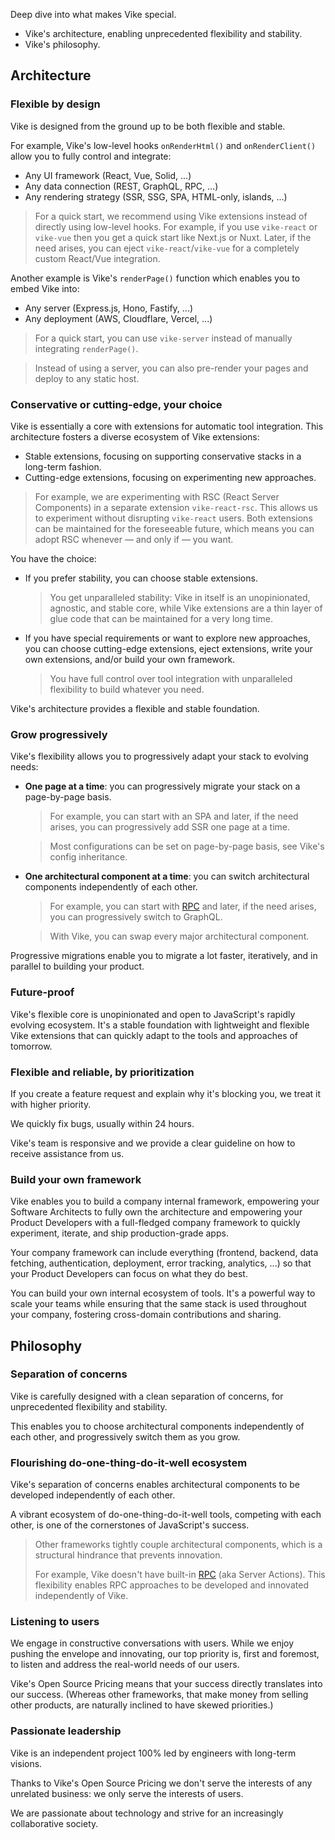 
Deep dive into what makes Vike special.
- Vike's <Link href="#architecture">architecture</Link>, enabling unprecedented flexibility and stability.
- Vike's <Link href="#philosophy">philosophy</Link>.



## Architecture

### Flexible by design

Vike is designed from the ground up to be both flexible and stable.

For example, Vike's low-level hooks <Link href="/onRenderHtml">`onRenderHtml()`</Link> and <Link href="/onRenderClient">`onRenderClient()`</Link> allow you to fully control and integrate:
 - Any UI framework (React, Vue, Solid, ...)
 - Any data connection (REST, GraphQL, RPC, ...)
 - Any rendering strategy (SSR, SSG, SPA, HTML-only, islands, ...)

> For a quick start, we recommend using <Link href="/extensions">Vike extensions</Link> instead of directly using low-level hooks. For example, if you use `vike-react` or `vike-vue` then you get a quick start like Next.js or Nuxt. Later, if the need arises, you can <Link href="/eject">eject</Link> `vike-react`/`vike-vue` for a completely custom React/Vue integration.

Another example is Vike's <Link href="/renderPage"><code>renderPage()</code></Link> function which enables you to embed Vike into:
- Any server (Express.js, Hono, Fastify, ...)
- Any deployment (AWS, Cloudflare, Vercel, ...)

> For a quick start, you can use <Link href="/server">`vike-server`</Link> instead of manually integrating `renderPage()`.

> Instead of using a server, you can also <Link href="/pre-rendering">pre-render your pages</Link> and deploy to any static host.


### Conservative or cutting-edge, your choice

Vike is essentially a core with <Link href="/extensions">extensions</Link> for automatic tool integration. This architecture fosters a diverse ecosystem of Vike extensions:
 - Stable extensions, focusing on supporting conservative stacks in a long-term fashion.
 - Cutting-edge extensions, focusing on experimenting new approaches.

> For example, we are experimenting with RSC (React Server Components) in a separate extension `vike-react-rsc`. This allows us to experiment without disrupting `vike-react` users. Both extensions can be maintained for the foreseeable future, which means you can adopt RSC whenever &mdash; and only if &mdash; you want.

You have the choice:
 - If you prefer stability, you can choose stable extensions.
   > You get unparalleled stability: Vike in itself is an unopinionated, agnostic, and stable core, while Vike extensions are a thin layer of glue code that can be maintained for a very long time.
 - If you have special requirements or want to explore new approaches, you can choose cutting-edge extensions, <Link href="/eject">eject</Link> extensions, write your own extensions, and/or <Link href="/build-your-own-framework">build your own framework</Link>.
   > You have full control over tool integration with unparalleled flexibility to build whatever you need.

Vike's architecture provides a flexible and stable foundation.


### Grow progressively

Vike's flexibility allows you to progressively adapt your stack to evolving needs:
 - **One page at a time**: you can <Link href="/config#powerful">progressively migrate your stack on a page-by-page basis</Link>.
   > For example, you can start with an SPA and later, if the need arises, you can <Link href="/ssr">progressively add SSR one page at a time</Link>.

   > Most configurations can be set on page-by-page basis, see <Link href="/config#inheritance">Vike's config inheritance</Link>.
 - **One architectural component at a time**: you can switch architectural components independently of each other.
   > For example, you can start with [RPC](https://telefunc.com/RPC) and later, if the need arises, you can progressively switch to GraphQL.

   > With Vike, you can swap every major architectural component.


Progressive migrations enable you to migrate a lot faster, iteratively, and in parallel to building your product.


### Future-proof

Vike's flexible core is unopinionated and open to JavaScript's rapidly evolving ecosystem. It's a stable foundation with lightweight and flexible Vike extensions that can quickly adapt to the tools and approaches of tomorrow.


### Flexible and reliable, by prioritization

If you create a feature request and explain why it's blocking you, we treat it with higher priority.

We quickly fix bugs, usually within 24 hours.

Vike's team is responsive and we provide <Link href="/faq#how-can-i-reach-out-for-help">a clear guideline</Link> on how to receive assistance from us.


### Build your own framework

Vike enables you to <Link href="/build-your-own-framework">build a company internal framework</Link>, empowering your Software Architects to fully own the architecture and empowering your Product Developers with a full-fledged company framework to quickly experiment, iterate, and ship production-grade apps.

Your company framework can include everything (frontend, backend, data fetching, authentication, deployment, error tracking, analytics, ...) so that your Product Developers can focus on what they do best.

You can build your own internal ecosystem of tools. It's a powerful way to scale your teams while ensuring that the same stack is used throughout your company, fostering cross-domain contributions and sharing.



## Philosophy


### Separation of concerns

Vike is carefully designed with a clean separation of concerns, for unprecedented flexibility and stability.

This enables you to choose architectural components independently of each other, and progressively switch them as you grow.


### Flourishing do-one-thing-do-it-well ecosystem

Vike's separation of concerns enables architectural components to be developed independently of each other.

A vibrant ecosystem of do-one-thing-do-it-well tools, competing with each other, is one of the cornerstones of JavaScript's success.

> Other frameworks tightly couple architectural components, which is a structural hindrance that prevents innovation.
>
> For example, Vike doesn't have built-in [RPC](https://telefunc.com/RPC) (aka Server Actions). This flexibility enables RPC approaches to be developed and innovated independently of Vike.


### Listening to users

We engage in constructive conversations with users. While we enjoy pushing the envelope and innovating, our top priority is, first and foremost, to listen and address the real-world needs of our users.

Vike's <Link href="/pricing">Open Source Pricing</Link> means that your success directly translates into our success. (Whereas other frameworks, that make money from selling other products, are naturally inclined to have skewed priorities.)


### Passionate leadership

Vike is an independent project 100% led by engineers with long-term visions.

Thanks to Vike's <Link href="/pricing">Open Source Pricing</Link> we don't serve the interests of any unrelated business: we only serve the interests of users.

We are passionate about technology and strive for an increasingly collaborative society.
